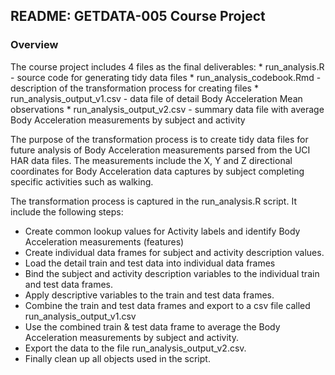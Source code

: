 ## README:  GETDATA-005 Course Project

### Overview
The course project includes 4 files as the final deliverables:
* run_analysis.R - source code for generating tidy data files
* run_analysis_codebook.Rmd - description of the transformation process for creating files
* run_analysis_output_v1.csv - data file of detail Body Acceleration Mean observations
* run_analysis_output_v2.csv - summary data file with average Body Acceleration measurements by subject and activity

The purpose of the transformation process is to create tidy data files for future analysis of Body Acceleration measurements parsed from the UCI HAR data files.  The measurements include the X, Y and Z directional coordinates for Body Acceleration data captures by subject completing specific activities such as walking.

The transformation process is captured in the run_analysis.R script.  It include the following steps:

* Create common lookup values for Activity labels and identify Body Acceleration measurements (features)
* Create individual data frames for subject and activity description values.  
* Load the detail train and test data into individual data frames
* Bind the subject and activity description variables to the individual train and test data frames.
* Apply descriptive variables to the train and test data frames.
* Combine the train and test data frames and export to a csv file called run_analysis_output_v1.csv
* Use the combined train & test data frame to average the Body Acceleration measurements by subject and activity.
* Export the data to the file run_analysis_output_v2.csv.
* Finally clean up all objects used in the script.
